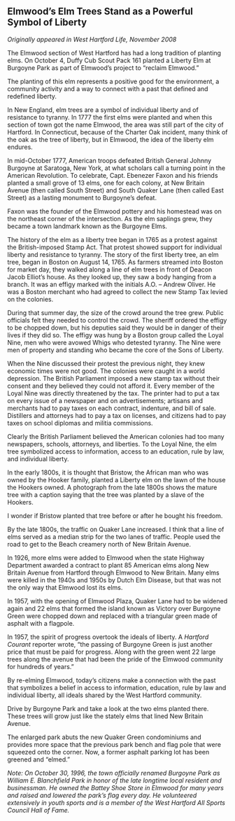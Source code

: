 ## Elmwood’s Elm Trees Stand as a Powerful Symbol of Liberty {-}

*Originally appeared in West Hartford Life, November 2008*

The Elmwood section of West Hartford has had a long tradition of planting elms. On October 4, Duffy Cub Scout Pack 161 planted a Liberty Elm at Burgoyne Park as part of Elmwood’s project to “reclaim Elmwood.”

The planting of this elm represents a positive good for the environment, a community activity and a way to connect with a past that defined and redefined liberty.

In New England, elm trees are a symbol of individual liberty and of resistance to tyranny. In 1777 the first elms were planted and when this section of town got the name Elmwood, the area was still part of the city of Hartford. In Connecticut, because of the Charter Oak incident, many think of the oak as the tree of liberty, but in Elmwood, the idea of the liberty elm endures.

In mid-October 1777, American troops defeated British General Johnny Burgoyne at Saratoga, New York, at what scholars call a turning point in the American Revolution. To celebrate, Capt. Ebenezer Faxon and his friends planted a small grove of 13 elms, one for each colony, at New Britain Avenue (then called South Street) and South Quaker Lane (then called East Street) as a lasting monument to Burgoyne’s defeat.

Faxon was the founder of the Elmwood pottery and his homestead was on the northeast corner of the intersection. As the elm saplings grew, they became a town landmark known as the Burgoyne Elms.

The history of the elm as a liberty tree began in 1765 as a protest against the British-imposed Stamp Act. That protest showed support for individual liberty and resistance to tyranny. The story of the first liberty tree, an elm tree, began in Boston on August 14, 1765. As farmers streamed into Boston for market day, they walked along a line of elm trees in front of Deacon Jacob Elliot’s house. As they looked up, they saw a body hanging from a branch. It was an effigy marked with the initials A.O. -- Andrew Oliver. He was a Boston merchant who had agreed to collect the new Stamp Tax levied on the colonies.

During that summer day, the size of the crowd around the tree grew. Public officials felt they needed to control the crowd. The sheriff ordered the effigy to be chopped down, but his deputies said they would be in danger of their lives if they did so. The effigy was hung by a Boston group called the Loyal Nine, men who were avowed Whigs who detested tyranny. The Nine were men of property and standing who became the core of the Sons of Liberty.

When the Nine discussed their protest the previous night, they knew economic times were not good. The colonies were caught in a world depression. The British Parliament imposed a new stamp tax without their consent and they believed they could not afford it. Every member of the Loyal Nine was directly threatened by the tax. The printer had to put a tax on every issue of a newspaper and on advertisements; artisans and merchants had to pay taxes on each contract, indenture, and bill of sale. Distillers and attorneys had to pay a tax on licenses, and citizens had to pay taxes on school diplomas and militia commissions.

Clearly the British Parliament believed the American colonies had too many newspapers, schools, attorneys, and liberties. To the Loyal Nine, the elm tree symbolized access to information, access to an education, rule by law, and individual liberty.

In the early 1800s, it is thought that Bristow, the African man who was owned by the Hooker family, planted a Liberty elm on the lawn of the house the Hookers owned. A photograph from the late 1800s shows the mature tree with a caption saying that the tree was planted by a slave of the Hookers.

I wonder if Bristow planted that tree before or after he bought his freedom.

By the late 1800s, the traffic on Quaker Lane increased. I think that a line of elms served as a median strip for the two lanes of traffic. People used the road to get to the Beach creamery north of New Britain Avenue.

In 1926, more elms were added to Elmwood when the state Highway Department awarded a contract to plant 85 American elms along New Britain Avenue from Hartford through Elmwood to New Britain. Many elms were killed in the 1940s and 1950s by Dutch Elm Disease, but that was not the only way that Elmwood lost its elms.

In 1957, with the opening of Elmwood Plaza, Quaker Lane had to be widened again and 22 elms that formed the island known as Victory over Burgoyne Green were chopped down and replaced with a triangular green made of asphalt with a flagpole.

In 1957, the spirit of progress overtook the ideals of liberty. A *Hartford Courant* reporter wrote, “the passing of Burgoyne Green is just another price that must be paid for progress. Along with the green went 22 large trees along the avenue that had been the pride of the Elmwood community for hundreds of years.”

By re-elming Elmwood, today’s citizens make a connection with the past that symbolizes a belief in access to information, education, rule by law and individual liberty, all ideals shared by the West Hartford community.

Drive by Burgoyne Park and take a look at the two elms planted there. These trees will grow just like the stately elms that lined New Britain Avenue.

The enlarged park abuts the new Quaker Green condominiums and provides more space that the previous park bench and flag pole that were squeezed onto the corner. Now, a former asphalt parking lot has been greened and “elmed.”

*Note: On October 30, 1996, the town officially renamed Burgoyne Park as William E. Blanchfield Park in honor of the late longtime local resident and businessman. He owned the Battey Shoe Store in Elmwood for many years and raised and lowered the park’s flag every day. He volunteered extensively in youth sports and is a member of the West Hartford All Sports Council Hall of Fame.*
